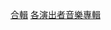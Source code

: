 {{parent category}}
{{Category explanation|由歌手、藝人、團體和組合錄製的錄製的[[合輯|合輯]]和[[精選輯|精選輯]]}}
[[Category:合輯|]]
[[Category:各演出者音樂專輯|]]